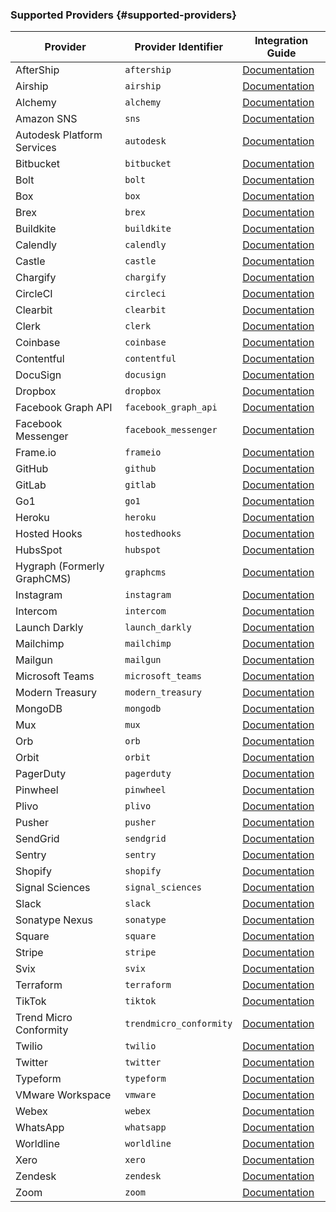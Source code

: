 ### Supported Providers {#supported-providers}

| Provider                    | Provider Identifier     | Integration Guide                                                                                    |
| --------------------------- | ----------------------- | ---------------------------------------------------------------------------------------------------- |
| AfterShip                   | `aftership`             | [Documentation](/docs/integrations/aftership/webhooks/)                                              |
| Airship                     | `airship`               | [Documentation](/docs/integrations/airship/webhooks/)                                                |
| Alchemy                     | `alchemy`               | [Documentation](https://docs.alchemy.com/reference/notify-api-quickstart)                            |
| Amazon SNS                  | `sns`                   | [Documentation](/docs/integrations/amazon-sns/webhooks/)                                             |
| Autodesk Platform Services  | `autodesk`              | [Documentation](/docs/integrations/autodesk/webhooks/)                                               |
| Bitbucket                   | `bitbucket`             | [Documentation](/docs/integrations/bitbucket/webhooks/)                                              |
| Bolt                        | `bolt`                  | [Documentation](https://help.bolt.com/developers/guides/webhooks/hook-verification/)                 |
| Box                         | `box`                   | [Documentation](/docs/integrations/box/webhooks/)                                                    |
| Brex                        | `brex`                  | [Documentation](/docs/integrations/brex/webhooks/)                                                   |
| Buildkite                   | `buildkite`             | [Documentation](/docs/integrations/buildkite/webhooks/)                                              |
| Calendly                    | `calendly`              | [Documentation](/docs/integrations/calendly/webhooks/)                                               |
| Castle                      | `castle`                | [Documentation](/docs/integrations/castle/webhooks/)                                                 |
| Chargify                    | `chargify`              | [Documentation](/docs/integrations/chargify/webhooks/)                                               |
| CircleCI                    | `circleci`              | [Documentation](/docs/integrations/circleci/webhooks/)                                               |
| Clearbit                    | `clearbit`              | [Documentation](/docs/integrations/clearbit/webhooks/)                                               |
| Clerk                       | `clerk`                 | [Documentation](/docs/integrations/clerk/webhooks/)                                                  |
| Coinbase                    | `coinbase`              | [Documentation](/docs/integrations/coinbase/webhooks/)                                               |
| Contentful                  | `contentful`            | [Documentation](/docs/integrations/contentful/webhooks/)                                             |
| DocuSign                    | `docusign`              | [Documentation](/docs/integrations/docusign/webhooks/)                                               |
| Dropbox                     | `dropbox`               | [Documentation](/docs/integrations/dropbox/webhooks/)                                                |
| Facebook Graph API          | `facebook_graph_api`    | [Documentation](/docs/integrations/facebook/webhooks/)                                               |
| Facebook Messenger          | `facebook_messenger`    | [Documentation](/docs/integrations/facebook-messenger/webhooks/)                                     |
| Frame.io                    | `frameio`               | [Documentation](/docs/integrations/frameio/webhooks/)                                                |
| GitHub                      | `github`                | [Documentation](/docs/integrations/github/webhooks/)                                                 |
| GitLab                      | `gitlab`                | [Documentation](/docs/integrations/gitlab/webhooks/)                                                 |
| Go1                         | `go1`                   | [Documentation](https://www.go1.com/developers/partners/concepts/webhook-signature-authentification) |
| Heroku                      | `heroku`                | [Documentation](/docs/integrations/heroku/webhooks/)                                                 |
| Hosted Hooks                | `hostedhooks`           | [Documentation](/docs/integrations/hostedhooks/webhooks/)                                            |
| HubsSpot                    | `hubspot`               | [Documentation](/docs/integrations/hubspot/webhooks/)                                                |
| Hygraph (Formerly GraphCMS) | `graphcms`              | [Documentation](/docs/integrations/hygraph/webhooks/)                                                |
| Instagram                   | `instagram`             | [Documentation](/docs/integrations/instagram/webhooks/)                                              |
| Intercom                    | `intercom`              | [Documentation](/docs/integrations/intercom/webhooks/)                                               |
| Launch Darkly               | `launch_darkly`         | [Documentation](/docs/integrations/launchdarkly/webhooks/)                                           |
| Mailchimp                   | `mailchimp`             | [Documentation](/docs/integrations/mailchimp/webhooks/)                                              |
| Mailgun                     | `mailgun`               | [Documentation](/docs/integrations/mailgun/webhooks/)                                                |
| Microsoft Teams             | `microsoft_teams`       | [Documentation](/docs/integrations/teams/webhooks/)                                                  |
| Modern Treasury             | `modern_treasury`       | [Documentation](/docs/integrations/modern-treasury/webhooks/)                                        |
| MongoDB                     | `mongodb`               | [Documentation](/docs/integrations/mongodb/webhooks/)                                                |
| Mux                         | `mux`                   | [Documentation](/docs/integrations/mux/webhooks/)                                                    |
| Orb                         | `orb`                   | [Documentation](https://developer.withorb.com/docs/orb-docs/webhooks)                                |
| Orbit                       | `orbit`                 | [Documentation](/docs/integrations/orbit/webhooks/)                                                  |
| PagerDuty                   | `pagerduty`             | [Documentation](/docs/integrations/pagerduty/webhooks/)                                              |
| Pinwheel                    | `pinwheel`              | [Documentation](/docs/integrations/pinwheel/webhooks/)                                               |
| Plivo                       | `plivo`                 | [Documentation](/docs/integrations/plivo/webhooks/)                                                  |
| Pusher                      | `pusher`                | [Documentation](/docs/integrations/pusher/webhooks/)                                                 |
| SendGrid                    | `sendgrid`              | [Documentation](/docs/integrations/sendgrid/webhooks/)                                               |
| Sentry                      | `sentry`                | [Documentation](/docs/integrations/sentry/webhooks/)                                                 |
| Shopify                     | `shopify`               | [Documentation](/docs/integrations/shopify/webhooks/)                                                |
| Signal Sciences             | `signal_sciences`       | [Documentation](/docs/integrations/signalsciences/webhooks/)                                         |
| Slack                       | `slack`                 | [Documentation](/docs/integrations/slack/webhooks/)                                                  |
| Sonatype Nexus              | `sonatype`              | [Documentation](/docs/integrations/sonatype-nexus/webhooks/)                                         |
| Square                      | `square`                | [Documentation](/docs/integrations/square/webhooks/)                                                 |
| Stripe                      | `stripe`                | [Documentation](/docs/integrations/stripe/webhooks/)                                                 |
| Svix                        | `svix`                  | [Documentation](/docs/integrations/svix/webhooks/)                                                   |
| Terraform                   | `terraform`             | [Documentation](/docs/integrations/terraform/webhooks/)                                              |
| TikTok                      | `tiktok`                | [Documentation](/docs/integrations/tiktok/webhooks/)                                                 |
| Trend Micro Conformity      | `trendmicro_conformity` | [Documentation](/docs/integrations/trendmicro/webhooks/)                                             |
| Twilio                      | `twilio`                | [Documentation](/docs/integrations/twilio/webhooks/)                                                 |
| Twitter                     | `twitter`               | [Documentation](/docs/integrations/twitter/webhooks/)                                                |
| Typeform                    | `typeform`              | [Documentation](/docs/integrations/typeform/webhooks/)                                               |
| VMware Workspace            | `vmware`                | [Documentation](/docs/integrations/vmware/webhooks/)                                                 |
| Webex                       | `webex`                 | [Documentation](/docs/integrations/webex/webhooks/)                                                  |
| WhatsApp                    | `whatsapp`              | [Documentation](/docs/integrations/whatsapp/webhooks/)                                               |
| Worldline                   | `worldline`             | [Documentation](/docs/integrations/worldline/webhooks/)                                              |
| Xero                        | `xero`                  | [Documentation](/docs/integrations/xero/webhooks/)                                                   |
| Zendesk                     | `zendesk`               | [Documentation](/docs/integrations/zendesk/webhooks/)                                                |
| Zoom                        | `zoom`                  | [Documentation](/docs/integrations/zoom/webhooks/)                                                   |
